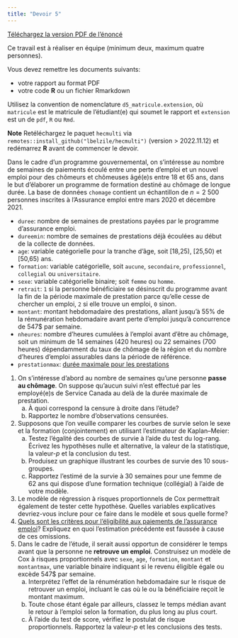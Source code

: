 ```yaml
---
title: "Devoir 5"
---
```


[Téléchargez la version PDF de l'énoncé](MATH60602-A22-Devoir5.pdf)

Ce travail est à réaliser en équipe (minimum deux, maximum quatre personnes). 

Vous devez remettre les documents suivants:

- votre rapport au format PDF
- votre code **R** ou un fichier Rmarkdown

Utilisez la convention de nomenclature `d5_matricule.extension`, où `matricule` est le matricule de l'étudiant(e) qui soumet le rapport et `extension` est un de `pdf`, `R` ou `Rmd`.  

**Note** Retéléchargez le paquet `hecmulti` via `remotes::install_github("lbelzile/hecmulti")` (version > 2022.11.12) et redémarrez **R** avant de commencer le devoir.


Dans le cadre d'un programme gouvernemental, on s'intéresse au nombre de semaines de paiements écoulé entre une perte d'emploi et un nouvel emploi pour des chômeurs et chômeuses âgé(e)s entre 18 et 65 ans, dans le but d'élaborer un programme de formation destiné au chômage de longue durée. La base de données `chomage` contient un échantillon de $n=2\ 500$ personnes inscrites à l'Assurance emploi entre mars 2020 et décembre 2021. 

- `duree`: nombre de semaines de prestations payées par le programme d'assurance emploi. 
- `dureemin`: nombre de semaines de prestations déjà écoulées au début de la collecte de données.
- `age`: variable catégorielle pour la tranche d'âge, soit [18,25), [25,50) et [50,65) ans.
- `formation`: variable catégorielle, soit `aucune`, `secondaire`, `professionnel`, `collegial` ou `universitaire`.
- `sexe`: variable catégorielle binaire; soit `femme` ou `homme`.
- `retrait`: `1` si la personne bénéficiaire se désinscrit du programme avant la fin de la période maximale de prestation parce qu'elle cesse de chercher un emploi, `2` si elle trouve un emploi, `0` sinon.
- `montant`: montant hebdomadaire des prestations,  allant jusqu'à 55\% de la rémunération hebdomadaire avant perte d'emploi jusqu'à concurrence de 547\$ par semaine.
- `nheures`: nombre d'heures cumulées à l'emploi avant d'être au chômage, soit un minimum de 14 semaines (420 heures)  ou 22 semaines (700 heures) dépendamment du taux de chômage de la région et du nombre d'heures d'emploi assurables dans la période de référence.
- `prestationmax`: [durée maximale pour les prestations](https://web.archive.org/web/20210215104440/https://www.canada.ca/fr/emploi-developpement-social/programmes/assurance-emploi/ae-liste/rapports/prestations-reguliere/duree.html)


1. On s'intéresse d'abord au nombre de semaines qu'une personne **passe au chômage**. On suppose qu'aucun suivi n'est effectué par les employé(e)s de Service Canada au delà de la durée maximale de prestation.
   a) À quoi correspond la censure à droite dans l'étude? 
   b) Rapportez le nombre d'observations censurées.
2. Supposons que l'on veuille comparer les courbes de survie selon le sexe et la formation (conjointement) en utilisant l'estimateur de Kaplan--Meier:
   a) Testez l'égalité des courbes de survie à l'aide du test du log-rang. Écrivez les hypothèses nulle et alternative, la valeur de la statistique, la valeur-$p$ et la conclusion du test.
   b) Produisez un graphique illustrant les courbes de survie des 10 sous-groupes.
   c) Rapportez l'estimé de la survie à 30 semaines pour une femme de 62 ans qui dispose d'une formation technique (collégial) à l'aide de votre modèle.
3. Le modèle de régression à risques proportionnels de Cox permettrait également de tester cette hypothèse. Quelles variables explicatives devriez-vous inclure pour ce faire dans le modèle et sous quelle forme?
4. [Quels sont les critères pour l'éligibilité aux paiements de l'assurance emploi](https://lactualite.com/lactualite-affaires/plus-simple-et-moins-chiche/)? Expliquez en quoi l'estimation précédente est faussée à cause de ces omissions.
5. Dans le cadre de l'étude, il serait aussi opportun de considérer le temps avant que la personne ne **retrouve un emploi**. Construisez un modèle de Cox à risques proportionnels avec `sexe`, `age`, `formation`, `montant` et `montantmax`,  une variable binaire indiquant si le revenu éligible égale ou excède 547\$ par semaine.
   a) Interprétez l'effet de la rénumération hebdomadaire sur le risque de retrouver un emploi, incluant le cas où le ou la bénéficiaire reçoit le montant maximum.
   b) Toute chose étant égale par ailleurs, classez le temps médian avant le retour à l'emploi selon la formation, du plus long au plus court. 
   c) À l'aide du test de score, vérifiez le postulat de risque proportionnels. Rapportez la valeur-$p$ et les conclusions des tests.
